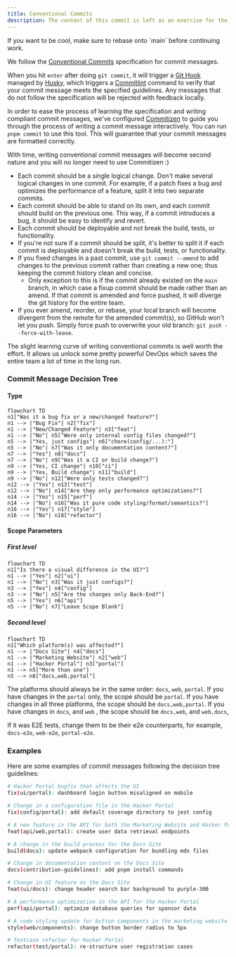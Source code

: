 ```yaml
---
title: Conventional Commits
description: The content of this commit is left as an exercise for the reader.
---
```


<Callout>
  If you want to be cool, make sure to rebase onto `main` before continuing
  work.
</Callout>

We follow the [Conventional
Commits](https://www.conventionalcommits.org/en/v1.0.0/) specification for
commit messages.

When you hit `enter` after doing `git commit`, it will trigger a [Git Hook](https://git-scm.com/book/en/v2/Customizing-Git-Git-Hooks) managed by [Husky](https://typicode.github.io/husky/), which triggers a [Commitlint](https://commitlint.js.org/) command to verify that your commit message meets the specified guidelines. Any messages that do not follow the specification will be rejected with feedback locally.

In order to ease the process of learning the specification and writing compliant commit messages, we've configured [Commitizen](https://commitizen-tools.github.io/commitizen/) to guide you through the process of writing a commit message interactively.
You can run `pnpm commit` to use this tool. This will guarantee that your commit messages are formatted correctly.

With time, writing conventional commit messages will become second nature and you will no longer need to use Commitizen :)

- Each commit should be a single logical change. Don't make several logical changes in one commit. For example, if a patch fixes a bug and optimizes the performance of a feature, split it into two separate commits.
- Each commit should be able to stand on its own, and each commit should build on the previous one. This way, if a commit introduces a bug, it should be easy to identify and revert.
- Each commit should be deployable and not break the build, tests, or functionality.
- If you're not sure if a commit should be split, it's better to split it if each commit is deployable and doesn't break the build, tests, or functionality.
- If you fixed changes in a past commit, use `git commit --amend` to add changes to the previous commit rather than creating a new one; thus keeping the commit history clean and concise.
  - Only exception to this is if the commit already existed on the `main` branch, in which case a fixup commit should be made rather than an amend. If that commit is amended and force pushed, it will diverge the git history for the entire team.
- If you ever amend, reorder, or rebase, your local branch will become divergent from the remote for the amended commit(s), so GitHub won't let you push. Simply force push to overwrite your old branch: `git push --force-with-lease`.

The slight learning curve of writing conventional commits is well worth the effort. It allows us unlock some pretty powerful DevOps which saves the entire team a lot of time in the long run.

### Commit Message Decision Tree

#### Type

```mermaid
flowchart TD
n1["Was it a bug fix or a new/changed feature?"]
n1 --> |"Bug Fix"| n2["fix"]
n1 --> |"New/Changed Feature"| n3["feat"]
n1 --> |"No"| n5["Were only internal config files changed?"]
n5 --> |"Yes, just configs"| n6["chore(config/...):"]
n5 --> |"No"| n7["Was it only documentation content?"]
n7 --> |"Yes"| n8["docs"]
n7 --> |"No"| n9["Was it a CI or build change?"]
n9 --> |"Yes, CI change"| n10["ci"]
n9 --> |"Yes, Build change"| n11["build"]
n9 --> |"No"| n12["Were only tests changed?"]
n12 --> |"Yes"| n13["test"]
n12 --> |"No"| n14["Are they only performance optimizations?"]
n14 --> |"Yes"| n15["perf"]
n14 --> |"No"| n16["Was it pure code styling/format/semantics?"]
n16 --> |"Yes"| n17["style"]
n16 --> |"No"| n18["refactor"]
```

#### Scope Parameters

##### First level

```mermaid
flowchart TD
n1["Is there a visual difference in the UI?"]
n1 --> |"Yes"| n2["ui"]
n1 --> |"No"| n3["Was it just configs?"]
n3 --> |"Yes"| n4["config"]
n3 --> |"No"| n5["Are the changes only Back-End?"]
n5 --> |"Yes"| n6["api"]
n5 --> |"No"| n7["Leave Scope Blank"]
```

##### Second level

```mermaid
flowchart TD
n1["Which platform(s) was affected?"]
n1 --> |"Docs Site"| n4["docs"]
n1 --> |"Marketing Website"| n2["web"]
n1 --> |"Hacker Portal"| n3["portal"]
n1 --> n5["More than one"]
n5 --> n6["docs,web,portal"]
```

The platforms should always be in the same order: `docs`, `web`, `portal`.
If you have changes in the `portal` only, the scope should be `portal`.
If you have changes in all three platforms, the scope should be `docs,web,portal`.
If you have changes in `docs`, and `web` , the scope should be `docs,web`, and `web,docs`,

If it was E2E tests, change them to be their e2e counterparts, for example, `docs-e2e`, `web-e2e`, `portal-e2e`.

### Examples

Here are some examples of commit messages following the decision tree guidelines:

```bash
# Hacker Portal bugfix that affects the UI
fix(ui/portal): dashboard login button misaligned on mobile

# Change in a configuration file in the Hacker Portal
fix(config/portal): add default coverage directory to jest config

# A new feature in the API for both the Marketing Website and Hacker Portal, no change in the UI
feat(api/web,portal): create user data retrieval endpoints

# A change in the build process for the Docs Site
build(docs): update webpack configuration for bundling mdx files

# Change in documentation content on the Docs Site
docs(contribution-guidelines): add pnpm install commands

# Change in UI feature on the Docs Site
feat(ui/docs): change header search bar background to purple-300

# A performance optimization in the API for the Hacker Portal
perf(api/portal): optimize database queries for sponsor data

# A code styling update for button components in the marketing website
style(web/components): change button border radius to 5px

# Testcase refactor for Hacker Portal
refactor(test/portal): re-structure user registration cases
```
